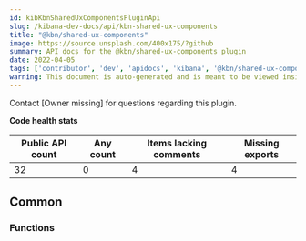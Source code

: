 ```yaml
---
id: kibKbnSharedUxComponentsPluginApi
slug: /kibana-dev-docs/api/kbn-shared-ux-components
title: "@kbn/shared-ux-components"
image: https://source.unsplash.com/400x175/?github
summary: API docs for the @kbn/shared-ux-components plugin
date: 2022-04-05
tags: ['contributor', 'dev', 'apidocs', 'kibana', '@kbn/shared-ux-components']
warning: This document is auto-generated and is meant to be viewed inside our experimental, new docs system. Reach out in #docs-engineering for more info.
---
```




Contact [Owner missing] for questions regarding this plugin.

**Code health stats**

| Public API count  | Any count | Items lacking comments | Missing exports |
|-------------------|-----------|------------------------|-----------------|
| 32 | 0 | 4 | 4 |

## Common

### Functions
<DocDefinitionList data={kbnSharedUxComponentsObj.common.functions}/>

